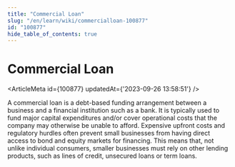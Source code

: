 ```yaml
---
title: "Commercial Loan"
slug: "/en/learn/wiki/commercialloan-100877"
id: "100877"
hide_table_of_contents: true
---
```



# Commercial Loan

<ArticleMeta id={100877} updatedAt={'2023-09-26 13:58:51'} />
<div className='border-solid border-b border-t-0 my-4 border-[var(--ifm-color-gray-300)]' />

A commercial loan is a debt-based funding arrangement between a business and a financial institution such as a bank. It is typically used to fund major capital expenditures and/or cover operational costs that the company may otherwise be unable to afford. Expensive upfront costs and regulatory hurdles often prevent small businesses from having direct access to bond and equity markets for financing. This means that, not unlike individual consumers, smaller businesses must rely on other lending products, such as lines of credit, unsecured loans or term loans.
